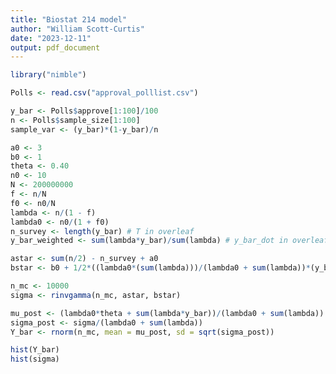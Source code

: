 ```yaml
---
title: "Biostat 214 model"
author: "William Scott-Curtis"
date: "2023-12-11"
output: pdf_document
---
```


```r
library("nimble")
```


```r
Polls <- read.csv("approval_polllist.csv")

y_bar <- Polls$approve[1:100]/100
n <- Polls$sample_size[1:100]
sample_var <- (y_bar)*(1-y_bar)/n
```

```r
a0 <- 3
b0 <- 1
theta <- 0.40
n0 <- 10
N <- 200000000
f <- n/N
f0 <- n0/N
lambda <- n/(1 - f)
lambda0 <- n0/(1 + f0)
n_survey <- length(y_bar) # T in overleaf
y_bar_weighted <- sum(lambda*y_bar)/sum(lambda) # y_bar_dot in overleaf

astar <- sum(n/2) - n_survey + a0
bstar <- b0 + 1/2*((lambda0*(sum(lambda)))/(lambda0 + sum(lambda))*(y_bar_weighted - theta)^2 + sum(lambda*(y_bar_weighted - y_bar)^2) + sum((n-1)*sample_var))

n_mc <- 10000
sigma <- rinvgamma(n_mc, astar, bstar)

mu_post <- (lambda0*theta + sum(lambda*y_bar))/(lambda0 + sum(lambda))
sigma_post <- sigma/(lambda0 + sum(lambda))
Y_bar <- rnorm(n_mc, mean = mu_post, sd = sqrt(sigma_post))

hist(Y_bar)
hist(sigma)
```

